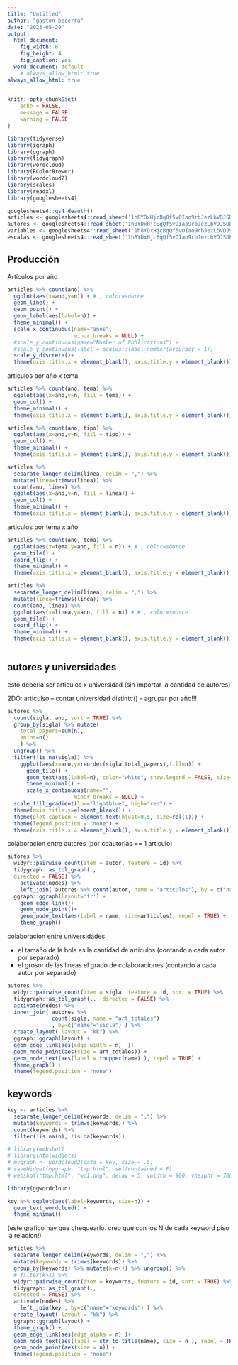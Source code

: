 ```yaml
---
title: "Untitled"
author: "gaston becerra"
date: "2023-05-29"
output:
  html_document:
    fig_width: 6
    fig_height: 4
    fig_caption: yes
  word_document: default
    # always_allow_html: true
always_allow_html: true
---
```


```r
knitr::opts_chunk$set(
	echo = FALSE,
	message = FALSE,
	warning = FALSE
)

library(tidyverse)
library(igraph)
library(ggraph)
library(tidygraph)
library(wordcloud)
library(RColorBrewer)
library(wordcloud2)
library(scales)
library(readxl)
library(googlesheets4)

```


```r

googlesheets4::gs4_deauth()
articles <- googlesheets4::read_sheet('1h8YDxHjcBqQf5vOIao9rbJezLbVDJSDBclEjzPQlEHU', sheet = 'data')
autores <- googlesheets4::read_sheet('1h8YDxHjcBqQf5vOIao9rbJezLbVDJSDBclEjzPQlEHU', sheet = 'autores')
variables <- googlesheets4::read_sheet('1h8YDxHjcBqQf5vOIao9rbJezLbVDJSDBclEjzPQlEHU', sheet = 'variables')
escalas <- googlesheets4::read_sheet('1h8YDxHjcBqQf5vOIao9rbJezLbVDJSDBclEjzPQlEHU', sheet = 'empíricos')

```

## Producción

Artículos por año

```r

articles %>% count(ano) %>% 
  ggplot(aes(x=ano,y=n)) + # , color=source
  geom_line() + 
  geom_point() +
  geom_label(aes(label=n)) +
  theme_minimal() +
  scale_x_continuous(name="anos", 
                     minor_breaks = NULL) +
  #scale_y_continuous(name="Number of Publications") + 
  #scale_y_continuous(label = scales::label_number(accuracy = 1))+
  scale_y_discrete()+
  theme(axis.title.x = element_blank(), axis.title.y = element_blank())

```

articulos por año x tema

```r

articles %>% count(ano, tema) %>% 
  ggplot(aes(x=ano,y=n, fill = tema)) + 
  geom_col() + 
  theme_minimal() +
  theme(axis.title.x = element_blank(), axis.title.y = element_blank())

articles %>% count(ano, tipo) %>% 
  ggplot(aes(x=ano,y=n, fill = tipo)) + 
  geom_col() + 
  theme_minimal() +
  theme(axis.title.x = element_blank(), axis.title.y = element_blank())

articles %>%
  separate_longer_delim(linea, delim = ",") %>%
  mutate(linea=trimws(linea)) %>%
  count(ano, linea) %>% 
  ggplot(aes(x=ano,y=n, fill = linea)) + 
  geom_col() + 
  theme_minimal() +
  theme(axis.title.x = element_blank(), axis.title.y = element_blank())

```

articulos por tema x año

```r

articles %>% count(ano, tema) %>% 
  ggplot(aes(x=tema,y=ano, fill = n)) + # , color=source
  geom_tile() +
  coord_flip() +
  theme_minimal() +
  theme(axis.title.x = element_blank(), axis.title.y = element_blank())

articles %>% 
  separate_longer_delim(linea, delim = ",") %>%
  mutate(linea=trimws(linea)) %>%
  count(ano, linea) %>% 
  ggplot(aes(x=linea,y=ano, fill = n)) + # , color=source
  geom_tile() +
  coord_flip() +
  theme_minimal() +
  theme(axis.title.x = element_blank(), axis.title.y = element_blank())
      
```


## autores y universidades

esto deberia ser articulos x universidad (sin importar la cantidad de autores)

2DO: articulso -- contar universidad distintc() -- agrupar por año!!!


```r

autores %>% 
  count(sigla, ano, sort = TRUE) %>% 
  group_by(sigla) %>% mutate(
    total_papers=sum(n),
    anios=n()
    ) %>% 
  ungroup() %>%
  filter(!is.na(sigla)) %>%
    ggplot(aes(x=ano,y=reorder(sigla,total_papers),fill=n)) + 
      geom_tile() +
      geom_text(aes(label=n), color="white", show.legend = FALSE, size=3) +
      theme_minimal() +
      scale_x_continuous(name="", 
                     minor_breaks = NULL) +
  scale_fill_gradient(low="lightblue", high="red") +
  theme(axis.title.y=element_blank()) +
  theme(plot.caption = element_text(hjust=0.5, size=rel(1))) +
  theme(legend.position = "none") +
  theme(axis.title.x = element_blank(), axis.title.y = element_blank())

```


colaboracion entre autores (por coautorias == 1 articulo)


```r

autores %>% 
  widyr::pairwise_count(item = autor, feature = id) %>%
  tidygraph::as_tbl_graph(.,
  directed = FALSE) %>%
    activate(nodes) %>%
    left_join( autores %>% count(autor, name = "articulos"), by = c("name"="autor")) %>%
  ggraph::ggraph(layout='fr') +
    geom_edge_link()+
    geom_node_point()+
    geom_node_text(aes(label = name, size=articulos), repel = TRUE) +
    theme_graph()


```

colaboracion entre universidades

- el tamaño de la bola es la cantidad de articulos (contando a cada autor por separado)
- el grosor de las lineas el grado de colaboraciones (contando a cada autor por separado)

```r

autores %>% 
  widyr::pairwise_count(item = sigla, feature = id, sort = TRUE) %>%
  tidygraph::as_tbl_graph(.,  directed = FALSE) %>%
  activate(nodes) %>% 
  inner_join( autores %>%
              count(sigla, name = "art_totales") 
              , by=c("name"="sigla") ) %>%
  create_layout( layout = "kk") %>%
  ggraph::ggraph(layout) +
  geom_edge_link(aes(edge_width = n)  )+
  geom_node_point(aes(size = art_totales)) +
  geom_node_text(aes(label = toupper(name) ), repel = TRUE) +
  theme_graph() +
  theme(legend.position = "none")

```


## keywords

```r

key <- articles %>% 
  separate_longer_delim(keywords, delim = ",") %>%
  mutate(keywords = trimws(keywords)) %>%
  count(keywords) %>% 
  filter(!is.na(n), !is.na(keywords))

```

```r

# library(webshot)
# library(htmlwidgets)
# mygraph <- wordcloud2(data = key, size = .5)
# saveWidget(mygraph, "tmp.html", selfcontained = F)
# webshot("tmp.html", "wc1.png", delay = 5, vwidth = 900, vheight = 700)

library(ggwordcloud)

key %>% ggplot(aes(label=keywords, size=n)) +
  geom_text_wordcloud() + 
  theme_minimal()

```

(este grafico hay que chequearlo. creo que con los N de cada keyword piso la relacion!)

```r

articles %>% 
  separate_longer_delim(keywords, delim = ",") %>%
  mutate(keywords = trimws(keywords)) %>%
  group_by(keywords) %>% mutate(k=n()) %>% ungroup() %>%
  # filter(k>1) %>%
  widyr::pairwise_count(item = keywords, feature = id, sort = TRUE) %>%
  tidygraph::as_tbl_graph(.,
  directed = FALSE) %>%
  activate(nodes) %>% 
    left_join(key , by=c("name"="keywords") ) %>%
  create_layout( layout = "kk") %>%
  ggraph::ggraph(layout) +
  theme_graph() +
  geom_edge_link(aes(edge_alpha = n) )+
  geom_node_text(aes(label = str_to_title(name), size = n ), repel = TRUE) +
  geom_node_point(aes(size = n)) +
  theme(legend.position = "none")

```



